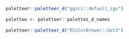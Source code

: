 ```r
paletteer::paletteer_d("ggsci::default_igv")
```

```r
palettee <- paletteer::palettes_d_names
```


```r
paletteer::paletteer_d("RColorBrewer::Set3")
```

